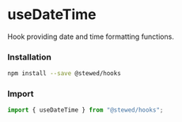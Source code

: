 
# useDateTime

Hook providing date and time formatting functions.

### Installation

```bash
npm install --save @stewed/hooks
```

### Import

```js
import { useDateTime } from "@stewed/hooks";
```

<Meta of={DateTimeStories} />

<Stories />
